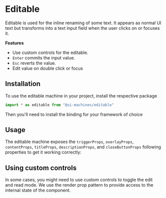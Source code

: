 # Editable

Editable is used for the inline renaming of some text. It appears as normal UI
text but transforms into a text input field when the user clicks on or focuses
it.

<Showcase id="Editable" />

**Features**

- Use custom controls for the editable.
- `Enter` commits the input value.
- `Esc` reverts the value.
- Edit value on double click or focus

## Installation

To use the editable machine in your project, install the respective package

<InstallSnippet package="@ui-machines/editable" />

```jsx
import * as editable from "@ui-machines/editable"
```

Then you'll need to install the binding for your framework of choice

<CodeSnippet id="editable/installation.mdx" />

## Usage

The editable machine exposes the `triggerProps`, `overlayProps`, `contentProps`,
`titleProps`, `descriptionProps`, and `closeButtonProps` following properties to
get it working correctly:

<CodeSnippet id="editable/usage.mdx" />

## Using custom controls

In some cases, you might need to use custom controls to toggle the edit and read
mode. We use the render prop pattern to provide access to the internal state of
the component.

<CodeSnippet id="editable/custom-controls.mdx" />
